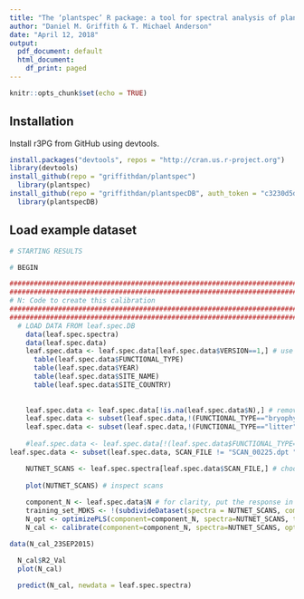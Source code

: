 ```yaml
---
title: "The ‘plantspec’ R package: a tool for spectral analysis of plant stoichiometry"
author: "Daniel M. Griffith & T. Michael Anderson"
date: "April 12, 2018"
output:
  pdf_document: default
  html_document:
    df_print: paged
---
```


```r
knitr::opts_chunk$set(echo = TRUE)
```

## Installation

Install r3PG from GitHub using devtools.

```r
install.packages("devtools", repos = "http://cran.us.r-project.org")
library(devtools)
install_github(repo = "griffithdan/plantspec") 
  library(plantspec)
install_github(repo = "griffithdan/plantspecDB", auth_token = "c3230d5d65790b7d965cdefeb4f8446a11048e73") # data package 
  library(plantspecDB)
```

## Load example dataset

```r

# STARTING RESULTS

# BEGIN

#######################################################################################################################
#######################################################################################################################
# N: Code to create this calibration
#######################################################################################################################
#######################################################################################################################
  # LOAD DATA FROM leaf.spec.DB
    data(leaf.spec.spectra)
    data(leaf.spec.data)
    leaf.spec.data <- leaf.spec.data[leaf.spec.data$VERSION==1,] # use dataset version 1
      table(leaf.spec.data$FUNCTIONAL_TYPE)
      table(leaf.spec.data$YEAR)
      table(leaf.spec.data$SITE_NAME)
      table(leaf.spec.data$SITE_COUNTRY)
    
      
    leaf.spec.data <- leaf.spec.data[!is.na(leaf.spec.data$N),] # remove data where response is NA
    leaf.spec.data <- subset(leaf.spec.data,!(FUNCTIONAL_TYPE=="bryophyte")) 
    leaf.spec.data <- subset(leaf.spec.data,!(FUNCTIONAL_TYPE=="litter"))
    
    #leaf.spec.data <- leaf.spec.data[!(leaf.spec.data$FUNCTIONAL_TYPE=="bryophyte"|leaf.spec.data$FUNCTIONAL_TYPE=="litter"),] # remove litter and bryophytes  
leaf.spec.data <- subset(leaf.spec.data, SCAN_FILE != "SCAN_00225.dpt ")

    NUTNET_SCANS <- leaf.spec.spectra[leaf.spec.data$SCAN_FILE,] # choose scans based on remaining data
    
    plot(NUTNET_SCANS) # inspect scans
    
    component_N <- leaf.spec.data$N # for clarity, put the response in a new vector
    training_set_MDKS <- !(subdivideDataset(spectra = NUTNET_SCANS, component = component_N, method = "MDKS", p=0.1, type = "validation")) # select a 10 % validation set with MDKS, but use ! to return TRUE for the training set 
    N_opt <- optimizePLS(component=component_N, spectra=NUTNET_SCANS, training_set = training_set_MDKS)
    N_cal <- calibrate(component=component_N, spectra=NUTNET_SCANS, optimal_params=N_opt, optimal_model=1, validation = "testset", training_set = training_set_MDKS)

data(N_cal_23SEP2015)

  N_cal$R2_Val
  plot(N_cal)
    
  predict(N_cal, newdata = leaf.spec.spectra)
  
```



